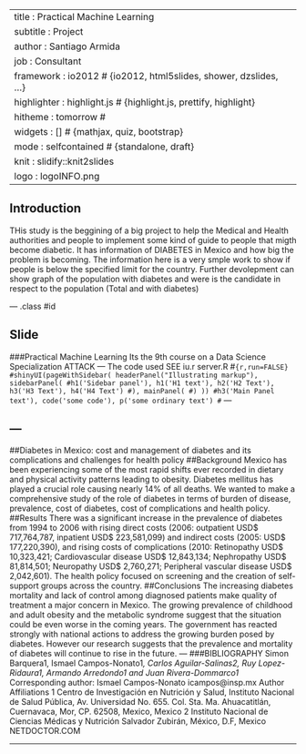 --
title       : Practical Machine Learning
subtitle    : Project
author      : Santiago Armida
job         : Consultant
framework   : io2012        # {io2012, html5slides, shower, dzslides, ...}
highlighter : highlight.js  # {highlight.js, prettify, highlight}
hitheme     : tomorrow      # 
widgets     : []            # {mathjax, quiz, bootstrap}
mode        : selfcontained # {standalone, draft}
knit        : slidify::knit2slides
logo        : logoINFO.png
---

## Introduction
THis study is the beggining of a big project to help the Medical and Health authorities and people to implement some kind of guide to people that migth become diabetic.
It has information of DIABETES in Mexico and how big the problem is becoming.
The information here is a very smple work to show if people is below the specified limit for the country.
Further devolepment can show graph of the population with diabetes and were is the candidate in  respect to the population (Total and with diabetes)

--- .class #id 

## Slide
###Practical Machine Learning
Its the 9th course on a Data Science Specialization
ATTACK
--- 
The code used  SEE iu.r server.R
#```{r,run=FALSE}
#shinyUI(pageWithSidebar( headerPanel("Illustrating markup"), sidebarPanel(
#h1('Sidebar panel'), h1('H1 text'), h2('H2 Text'), h3('H3 Text'), h4('H4 Text')
#), mainPanel(
#) ))
#h3('Main Panel text'), code('some code'), p('some ordinary text')
#```
---
 
---
---
##Diabetes in Mexico: cost and management of diabetes and its complications and challenges for health policy 
##Background
Mexico has been experiencing some of the most rapid shifts ever recorded in dietary and physical activity patterns leading to obesity. Diabetes mellitus has played a crucial role causing nearly 14% of all deaths. We wanted to make a comprehensive study of the role of diabetes in terms of burden of disease, prevalence, cost of diabetes, cost of complications and health policy. 
##Results
There was a significant increase in the prevalence of diabetes from 1994 to 2006 with rising direct costs (2006: outpatient USD$ 717,764,787, inpatient USD$ 223,581,099) and indirect costs (2005: USD$ 177,220,390), and rising costs of complications (2010: Retinopathy USD$ 10,323,421; Cardiovascular disease USD$ 12,843,134; Nephropathy USD$ 81,814,501; Neuropathy USD$ 2,760,271; Peripheral vascular disease USD$ 2,042,601). The health policy focused on screening and the creation of self-support groups across the country. 
##Conclusions
The increasing diabetes mortality and lack of control among diagnosed patients make quality of treatment a major concern in Mexico. The growing prevalence of childhood and adult obesity and the metabolic syndrome suggest that the situation could be even worse in the coming years. The government has reacted strongly with national actions to address the growing burden posed by diabetes. However our research suggests that the prevalence and mortality of diabetes will continue to rise in the future. 
---
###BIBLIOGRAPHY
Simon Barquera1, Ismael Campos-Nonato1*, Carlos Aguilar-Salinas2, Ruy Lopez-Ridaura1, Armando Arredondo1 and Juan Rivera-Dommarco1 
* Corresponding author: Ismael Campos-Nonato icampos@insp.mx 
Author Affiliations
1 Centro de Investigación en Nutrición y Salud, Instituto Nacional de Salud Pública, Av. Universidad No. 655. Col. Sta. Ma. Ahuacatitlán, Cuernavaca, Mor, CP. 62508, Mexico, Mexico 
2 Instituto Nacional de Ciencias Médicas y Nutrición Salvador Zubirán, México, D.F, Mexico 
NETDOCTOR.COM

---
